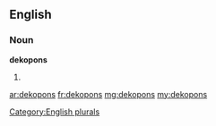 ==English==

===Noun===
'''dekopons'''

# {{plural of|dekopon}}

[[Category:English plurals]]

[[ar:dekopons]]
[[fr:dekopons]]
[[mg:dekopons]]
[[my:dekopons]]